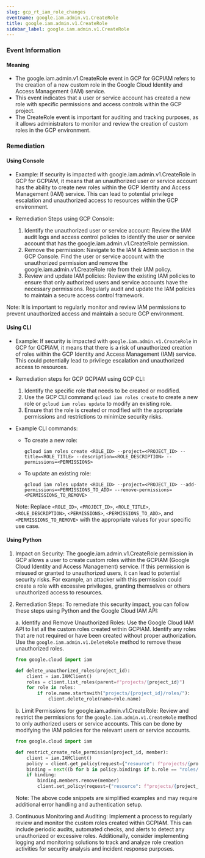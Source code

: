 ```yaml
--- 
slug: gcp_rt_iam_role_changes
eventname: google.iam.admin.v1.CreateRole
title: google.iam.admin.v1.CreateRole
sidebar_label: google.iam.admin.v1.CreateRole
---
```

                       
### Event Information

#### Meaning

- The google.iam.admin.v1.CreateRole event in GCP for GCPIAM refers to the creation of a new custom role in the Google Cloud Identity and Access Management (IAM) service.
- This event indicates that a user or service account has created a new role with specific permissions and access controls within the GCP project.
- The CreateRole event is important for auditing and tracking purposes, as it allows administrators to monitor and review the creation of custom roles in the GCP environment.

### Remediation

#### Using Console

- Example: If security is impacted with google.iam.admin.v1.CreateRole in GCP for GCPIAM, it means that an unauthorized user or service account has the ability to create new roles within the GCP Identity and Access Management (IAM) service. This can lead to potential privilege escalation and unauthorized access to resources within the GCP environment.

- Remediation Steps using GCP Console:
  1. Identify the unauthorized user or service account: Review the IAM audit logs and access control policies to identify the user or service account that has the google.iam.admin.v1.CreateRole permission.
  2. Remove the permission: Navigate to the IAM & Admin section in the GCP Console. Find the user or service account with the unauthorized permission and remove the google.iam.admin.v1.CreateRole role from their IAM policy.
  3. Review and update IAM policies: Review the existing IAM policies to ensure that only authorized users and service accounts have the necessary permissions. Regularly audit and update the IAM policies to maintain a secure access control framework.

Note: It is important to regularly monitor and review IAM permissions to prevent unauthorized access and maintain a secure GCP environment.

#### Using CLI

- Example: If security is impacted with `google.iam.admin.v1.CreateRole` in GCP for GCPIAM, it means that there is a risk of unauthorized creation of roles within the GCP Identity and Access Management (IAM) service. This could potentially lead to privilege escalation and unauthorized access to resources.

- Remediation steps for GCP GCPIAM using GCP CLI:
  1. Identify the specific role that needs to be created or modified.
  2. Use the GCP CLI command `gcloud iam roles create` to create a new role or `gcloud iam roles update` to modify an existing role.
  3. Ensure that the role is created or modified with the appropriate permissions and restrictions to minimize security risks.

- Example CLI commands:
  - To create a new role:
    ```
    gcloud iam roles create <ROLE_ID> --project=<PROJECT_ID> --title=<ROLE_TITLE> --description=<ROLE_DESCRIPTION> --permissions=<PERMISSIONS>
    ```

  - To update an existing role:
    ```
    gcloud iam roles update <ROLE_ID> --project=<PROJECT_ID> --add-permissions=<PERMISSIONS_TO_ADD> --remove-permissions=<PERMISSIONS_TO_REMOVE>
    ```

  Note: Replace `<ROLE_ID>`, `<PROJECT_ID>`, `<ROLE_TITLE>`, `<ROLE_DESCRIPTION>`, `<PERMISSIONS>`, `<PERMISSIONS_TO_ADD>`, and `<PERMISSIONS_TO_REMOVE>` with the appropriate values for your specific use case.

#### Using Python

1. Impact on Security: The google.iam.admin.v1.CreateRole permission in GCP allows a user to create custom roles within the GCPIAM (Google Cloud Identity and Access Management) service. If this permission is misused or granted to unauthorized users, it can lead to potential security risks. For example, an attacker with this permission could create a role with excessive privileges, granting themselves or others unauthorized access to resources.

2. Remediation Steps: To remediate this security impact, you can follow these steps using Python and the Google Cloud IAM API:

   a. Identify and Remove Unauthorized Roles: Use the Google Cloud IAM API to list all the custom roles created within GCPIAM. Identify any roles that are not required or have been created without proper authorization. Use the `google.iam.admin.v1.DeleteRole` method to remove these unauthorized roles.

   ```python
   from google.cloud import iam

   def delete_unauthorized_roles(project_id):
       client = iam.IAMClient()
       roles = client.list_roles(parent=f"projects/{project_id}")
       for role in roles:
           if role.name.startswith("projects/{project_id}/roles/"):
               client.delete_role(name=role.name)
   ```

   b. Limit Permissions for google.iam.admin.v1.CreateRole: Review and restrict the permissions for the `google.iam.admin.v1.CreateRole` method to only authorized users or service accounts. This can be done by modifying the IAM policies for the relevant users or service accounts.

   ```python
   from google.cloud import iam

   def restrict_create_role_permission(project_id, member):
       client = iam.IAMClient()
       policy = client.get_policy(request={"resource": f"projects/{project_id}"})
       binding = next((b for b in policy.bindings if b.role == "roles/iam.securityAdmin"), None)
       if binding:
           binding.members.remove(member)
           client.set_policy(request={"resource": f"projects/{project_id}", "policy": policy})
   ```

   Note: The above code snippets are simplified examples and may require additional error handling and authentication setup.

3. Continuous Monitoring and Auditing: Implement a process to regularly review and monitor the custom roles created within GCPIAM. This can include periodic audits, automated checks, and alerts to detect any unauthorized or excessive roles. Additionally, consider implementing logging and monitoring solutions to track and analyze role creation activities for security analysis and incident response purposes.


 